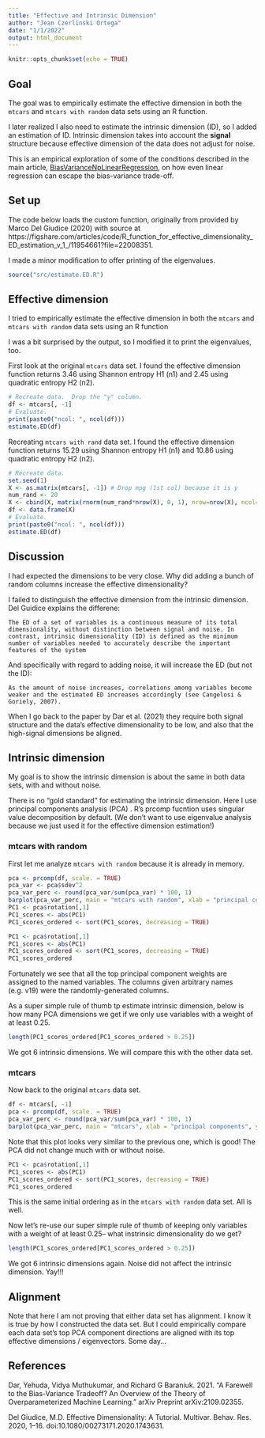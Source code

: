 ```yaml
---
title: "Effective and Intrinsic Dimension"
author: "Jean Czerlinski Ortega"
date: "1/1/2022"
output: html_document
---
```


```r
knitr::opts_chunk$set(echo = TRUE)
```

## Goal

The goal was to empirically estimate the effective dimension in both the `mtcars` and `mtcars with random` data sets using an R function.

I later realized I also need to estimate the intrinsic dimension (ID), so I added an estimation of ID.  Intrinsic dimension takes into account the **signal** structure because effective dimension of the data does not adjust for noise.

This is an empirical exploration of some of the conditions described in the main article, [BiasVarianceNpLinearRegression](./BiasVarianceNpLinearRegression.html), on how even linear regression can escape the bias-variance trade-off.

## Set up

The code below loads the custom function, originally from provided by Marco Del Giudice (2020) with source at https://figshare.com/articles/code/R_function_for_effective_dimensionality_ED_estimation_v_1_/11954661?file=22008351.  

I made a minor modification to offer printing of the eigenvalues.

```r
source("src/estimate.ED.R")
```


## Effective dimension

I tried to empirically estimate the effective dimension in both the `mtcars` and `mtcars with random` data sets using an R function 

I was a bit surprised by the output, so I modified it to print the eigenvalues, too.

First look at the original `mtcars` data set. I found the effective dimension function returns 3.46 using Shannon entropy H1 (n1) and 2.45 using quadratic entropy H2 (n2).
```r
# Recreate data.  Drop the "y" column.
df <- mtcars[, -1]
# Evaluate.
print(paste0("ncol: ", ncol(df)))
estimate.ED(df)
```


Recreating `mtcars with rand` data set.  I found the effective dimension function returns 15.29 using Shannon entropy H1 (n1) and 10.86 using quadratic entropy H2 (n2).
```r
# Recreate data.
set.seed(1)
X <- as.matrix(mtcars[, -1]) # Drop mpg (1st col) because it is y
num_rand <- 20
X <- cbind(X, matrix(rnorm(num_rand*nrow(X), 0, 1), nrow=nrow(X), ncol=num_rand))
df <- data.frame(X)
# Evaluate.
print(paste0("ncol: ", ncol(df)))
estimate.ED(df)
```
## Discussion

I had expected the dimensions to be very close.  Why did adding a bunch of random columns increase the effective dimensionality?

I failed to distinguish the effective dimension from the intrinsic dimension.  Del Guidice explains the differene:

```
The ED of a set of variables is a continuous measure of its total dimensionality, without distinction between signal and noise. In contrast, intrinsic dimensionality (ID) is defined as the minimum number of variables needed to accurately describe the important features of the system 
```

And specifically with regard to adding noise, it will increase the ED (but not the ID):

```
As the amount of noise increases, correlations among variables become weaker and the estimated ED increases accordingly (see Cangelosi & Goriely, 2007). 
```

When I go back to the paper by Dar et al. (2021) they require both signal structure and the data's effective dimensionality to be low, and also that the high-signal dimensions be aligned.

## Intrinsic dimension

My goal is to show the intrinsic dimension is about the same in both data sets, with and without noise.

There is no "gold standard" for estimating the intrinsic dimension.  Here I use principal components analysis (PCA) .  R's prcomp fucntion uses singular value decomposition by default.  (We don't want to use eigenvalue analysis because we just used it for the effective dimension estimation!)

### mtcars with random

First let me analyze `mtcars with random` because it is already in memory.
```r
pca <- prcomp(df, scale. = TRUE)
pca_var <- pca$sdev^2
pca_var_perc <- round(pca_var/sum(pca_var) * 100, 1)
barplot(pca_var_perc, main = "mtcars with random", xlab = "principal components", ylab = "percentage variance", ylim = c(0, 100))
PC1 <- pca$rotation[,1]
PC1_scores <- abs(PC1)
PC1_scores_ordered <- sort(PC1_scores, decreasing = TRUE)
```

```r
PC1 <- pca$rotation[,1]
PC1_scores <- abs(PC1)
PC1_scores_ordered <- sort(PC1_scores, decreasing = TRUE)
PC1_scores_ordered
```
Fortunately we see that all the top principal component weights are assigned to the named variables.  The columns given arbitrary names (e.g. v19) were the randomly-generated columns.

As a super simple rule of thumb tp estimate intrinsic dimension, below is how many PCA dimensions we get if we only use variables with a weight of at least 0.25.

```r
length(PC1_scores_ordered[PC1_scores_ordered > 0.25])
```

We got 6 intrinsic dimensions.  We will compare this with the other data set.

### mtcars

Now back to the original `mtcars` data set.
```r
df <- mtcars[, -1]
pca <- prcomp(df, scale. = TRUE)
pca_var_perc <- round(pca_var/sum(pca_var) * 100, 1)
barplot(pca_var_perc, main = "mtcars", xlab = "principal components", ylab = "percentage variance", ylim = c(0, 100))
```

Note that this plot looks very similar to the previous one, which is good!  The PCA did not change much with or without noise.

```r
PC1 <- pca$rotation[,1]
PC1_scores <- abs(PC1)
PC1_scores_ordered <- sort(PC1_scores, decreasing = TRUE)
PC1_scores_ordered
```

This is the same initial ordering as in the `mtcars with random` data set.  All is well.

Now let's re-use our super simple rule of thumb of keeping only variables with a weight of at least 0.25-- what instrinsic dimensionality do we get?

```r
length(PC1_scores_ordered[PC1_scores_ordered > 0.25])
```

We got 6 intrinsic dimensions again.  Noise did not affect the intrinsic dimension.  Yay!!!


## Alignment

Note that here I am not proving that either data set has alignment. I know it is true by how I constructed the data set.  But I could empirically compare each data set's top PCA component directions  are aligned with its top effective dimensions / eigenvectors.  Some day...

## References

Dar, Yehuda, Vidya Muthukumar, and Richard G Baraniuk. 2021. “A Farewell to the Bias-Variance Tradeoff? An Overview of the Theory of Overparameterized Machine Learning.” arXiv Preprint arXiv:2109.02355.

Del Giudice, M.D. Effective Dimensionality: A Tutorial. Multivar. Behav. Res. 2020, 1–16. doi:10.1080/00273171.2020.1743631.
